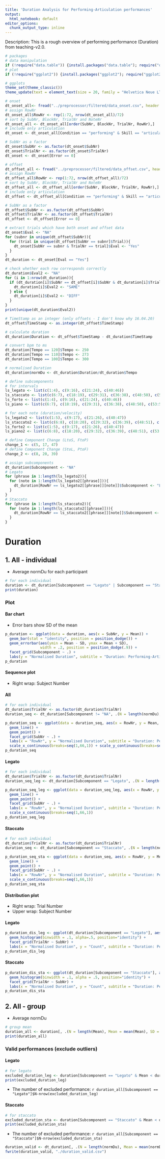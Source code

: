 ```yaml
---
title: 'Duration Analysis for Performing-Articulation performances'
output:
  html_notebook: default
editor_options: 
  chunk_output_type: inline
---
```


Description: This is a rough overview of performing performance (Duration) from teaching-v2.0.

```r
# packages
# data manipulation
if (!require("data.table")) {install.packages("data.table"); require("data.table")}
# plot
if (!require("ggplot2")) {install.packages("ggplot2"); require("ggplot2")}

# ggplots
theme_set(theme_classic())
theme_update(text = element_text(size = 20, family = "Helvetica Neue LT Std 57 Condensed"), legend.position = "bottom")
```

```r
# onset
dt_onset_all<- fread("../preprocessor/filtered/data_onset.csv", header = T, sep = ",", dec = ".") # read a filtered csv
# assign RowNr
dt_onset_all$RowNr <- rep(1:72, nrow(dt_onset_all)/72)
# sort by SubNr, BlockNr, TrialNr and NoteNr
dt_onset_all <- dt_onset_all[order(SubNr, BlockNr, TrialNr, RowNr),]
# include only articulation
dt_onset <- dt_onset_all[Condition == "performing" & Skill == "articulation"]

# SubNr as a factor
dt_onset$SubNr <- as.factor(dt_onset$SubNr)
dt_onset$TrialNr <- as.factor(dt_onset$TrialNr)
dt_onset <- dt_onset[Error == 0]

# offset
dt_offset_all <- fread("../preprocessor/filtered/data_offset.csv", header = T, sep = ",", dec = ".") # read a filtered csv
# assign RowNr
dt_offset_all$RowNr <- rep(1:72, nrow(dt_offset_all)/72)
# sort by SubNr, BlockNr, TrialNr and NoteNr
dt_offset_all <- dt_offset_all[order(SubNr, BlockNr, TrialNr, RowNr),]
# include only articulation
dt_offset <- dt_offset_all[Condition == "performing" & Skill == "articulation"]

# SubNr as a factor
dt_offset$SubNr <- as.factor(dt_offset$SubNr)
dt_offset$TrialNr <- as.factor(dt_offset$TrialNr)
dt_offset <- dt_offset[Error == 0]
```

```r
# extract trials which have both onset and offset data
dt_onset$Eval <- "NA"
for (subnr in unique(dt_offset$SubNr)){
  for (trial in unique(dt_offset[SubNr == subnr]$Trial)){
    dt_onset[SubNr == subnr & TrialNr == trial]$Eval <- "Yes"
  }
}
dt_duration <- dt_onset[Eval == "Yes"]

# check whether each row corresponds correctly
dt_duration$Eval2 <- "NA"
for (i in 1:nrow(dt_duration)){
  if (dt_duration[i]$SubNr == dt_offset[i]$SubNr & dt_duration[i]$TrialNr == dt_offset[i]$TrialNr & dt_duration[i]$Pitch == dt_offset[i]$Pitch){
    dt_duration[i]$Eval2 <- "SAME"
  } else {
    dt_duration[i]$Eval2 <- "DIFF"
  }
}
print(unique(dt_duration$Eval2))

# TimeStamp as an integer (only offsets - I don't know why 16.04.20)
dt_offset$TimeStamp <- as.integer(dt_offset$TimeStamp)

# calculate duration
dt_duration$Duration <- dt_offset$TimeStamp - dt_duration$TimeStamp

# convert bpm to ms
dt_duration[Tempo == 120]$Tempo <- 250
dt_duration[Tempo == 110]$Tempo <- 273
dt_duration[Tempo == 100]$Tempo <- 300

# normalised Duration
dt_duration$normDu <- dt_duration$Duration/dt_duration$Tempo

# define subcomponents
# for intervals
ls_legato <- list(c(1:4), c(9:16), c(21:24), c(40:46))
ls_staccato <- list(c(6:7), c(18:19), c(29:31), c(36:38), c(48:50), c(53:55), c(58:64))
ls_forte <- list(c(1:4), c(9:16), c(21:24), c(40:46))
ls_piano <- list(c(6:7), c(18:19), c(29:31), c(36:38), c(48:50), c(53:55), c(58:64))

# for each note (duration/velocity)
ls_legato2 <- list(c(1:5), c(9:17), c(21:26), c(40:47))
ls_staccato2 <- list(c(6:8), c(18:20), c(29:32), c(36:39), c(48:51), c(53:56), c(58:65))
ls_forte2 <- list(c(1:5), c(9:17), c(21:26), c(40:47))
ls_piano2 <- list(c(6:8), c(18:20), c(29:32), c(36:39), c(48:51), c(53:56), c(58:65))

# define Component Change (LtoS, FtoP)
change_1 <- c(5, 17, 47)
# define Component Change (StoL, PtoF)
change_2 <- c(8, 20, 39)

# assign subcomponents
dt_duration$Subcomponent <- "NA"
# Legato
for (phrase in 1:length(ls_legato2)){
  for (note in 1:length(ls_legato2[[phrase]])){
    dt_duration[RowNr == ls_legato2[[phrase]][note]]$Subcomponent <- "Legato"
  }
}
# Staccato
for (phrase in 1:length(ls_staccato2)){
  for (note in 1:length(ls_staccato2[[phrase]])){
    dt_duration[RowNr == ls_staccato2[[phrase]][note]]$Subcomponent <- "Staccato"
  }
}
```

# Duration
## 1. All - individual
- Average normDu for each participant

```r
# for each individual
duration <- dt_duration[Subcomponent == "Legato" | Subcomponent == "Staccato", .(N = length(normDu), Mean = mean(normDu), SD = sd(normDu)), by = .(SubNr, Subcomponent)]
print(duration)
```

### Plot
#### Bar chart
- Error bars show SD of the mean

```r
p_duration <- ggplot(data = duration, aes(x = SubNr, y = Mean)) +
  geom_bar(stat = "identity", position = position_dodge()) +
  geom_errorbar(aes(ymin = Mean - SD, ymax = Mean + SD),
                width = .2, position = position_dodge(.9)) +
  facet_grid(Subcomponent ~ .) +
  labs(y = "Normalised Duration", subtitle = "Duration: Performing-Articulation")
p_duration
```

#### Sequence plot
- Right wrap: Subject Number

#### All
```r
# for each individual
dt_duration$TrialNr <- as.factor(dt_duration$TrialNr)
duration_seq <- dt_duration[Subcomponent != "NA", .(N = length(normDu), Mean = mean(normDu)), .(SubNr, TrialNr, RowNr)]

p_duration_seq <- ggplot(data = duration_seq, aes(x = RowNr, y = Mean, group = TrialNr, colour = TrialNr)) +
  geom_line() +
  geom_point() +
  facet_grid(SubNr ~ .) +
  labs(x = "RowNr", y = "Normalised Duration", subtitle = "Duration: Performing-Articulation(All)") +
  scale_x_continuous(breaks=seq(1,66,1)) + scale_y_continuous(breaks=seq(0,2,0.5), limits = c(0, 2))
p_duration_seq
```

#### Legato
```r
# for each individual
dt_duration$TrialNr <- as.factor(dt_duration$TrialNr)
duration_seq_leg <- dt_duration[Subcomponent == "Legato", .(N = length(normDu), Mean = mean(normDu)), .(SubNr, TrialNr, RowNr)]

p_duration_seq_leg <- ggplot(data = duration_seq_leg, aes(x = RowNr, y = Mean, group = TrialNr, colour = TrialNr)) +
  geom_line() +
  geom_point() +
  facet_grid(SubNr ~ .) +
  labs(x = "RowNr", y = "Normalised Duration", subtitle = "Duration: Performing-Articulation(Legato)") +
  scale_x_continuous(breaks=seq(1,66,1))
p_duration_seq_leg
```

#### Staccato
```r
# for each individual
dt_duration$TrialNr <- as.factor(dt_duration$TrialNr)
duration_seq <- dt_duration[Subcomponent == "Staccato", .(N = length(normDu), Mean = mean(normDu)), .(SubNr, TrialNr, RowNr)]

p_duration_seq_sta <- ggplot(data = duration_seq, aes(x = RowNr, y = Mean, group = TrialNr, colour = TrialNr)) +
  geom_line() +
  geom_point() +
  facet_grid(SubNr ~ .) +
  labs(x = "RowNr", y = "Normalised Duration", subtitle = "Duration: Performing-Articulation(Staccato)") +
  scale_x_continuous(breaks=seq(1,66,1))
p_duration_seq_sta
```

#### Distribution plot
- Right wrap: Trial Number
- Upper wrap: Subject Number

#### Legato
```r
p_duration_dis_leg <- ggplot(dt_duration[Subcomponent == "Legato"], aes(x = normDu)) +
  geom_histogram(binwidth = .1, alpha=.5, position="identity") +
  facet_grid(TrialNr ~ SubNr) +
  labs(x = "Normalised Duration", y = "Count", subtitle = "Duration: Performing-Articulation(Legato)")
p_duration_dis_leg
```

#### Staccato
```r
p_duration_dis_sta <- ggplot(dt_duration[Subcomponent == "Staccato"], aes(x = normDu)) +
  geom_histogram(binwidth = .1, alpha = .5, position="identity") +
  facet_grid(TrialNr ~ SubNr) +
  labs(x = "Normalised Duration", y = "Count", subtitle = "Duration: Performing-Articulation(Staccato)")
p_duration_dis_sta
```

## 2. All - group
- Average normDu

```r
# group mean
duration_all <- duration[, .(N = length(Mean), Mean = mean(Mean), SD = sd(Mean)), by = .(Subcomponent)]
print(duration_all)
```

### Valid performances (exclude outliers)
#### Legato
```r
# for legato
excluded_duration_leg <- duration[Subcomponent == "Legato" & Mean < duration_all[Subcomponent == "Legato"]$Mean+3*duration_all[Subcomponent == "Legato"]$SD & Mean > duration_all[Subcomponent == "Legato"]$Mean-3*duration_all$SD]
print(excluded_duration_leg)
```
- The number of excluded performance: `r duration_all[Subcomponent == "Legato"]$N-nrow(excluded_duration_leg)`

#### Staccato
```r
# for staccato
excluded_duration_sta <- duration[Subcomponent == "Staccato" & Mean < duration_all[Subcomponent == "Staccato"]$Mean+3*duration_all[Subcomponent == "Staccato"]$SD & Mean > duration_all$Mean-3*duration_all[Subcomponent == "Staccato"]$SD]
print(excluded_duration_sta)
```
- The number of excluded performance: `r duration_all[Subcomponent == "Staccato"]$N-nrow(excluded_duration_sta)`

```r
duration_valid <- dt_duration[, .(N = length(normDu), Mean = mean(normDu)), .(SubNr, TrialNr)]
fwrite(duration_valid, "./duration_valid.csv")
```

<!-- # Duration Variability -->
<!-- ```{r cv, echo = FALSE} -->
<!-- # for each participant -->
<!-- cv <- dt_duration[EighthNote == "Yes", .(N = length(normDu), Mean = mean(normDu), SD = sd(normDu), CV = sd(normDu)/mean(normDu)), by = .(SubNr, TrialNr)] -->
<!-- print(cv) -->
<!-- ``` -->

<!-- ```{r cv_box, echo = FALSE} -->
<!-- p_cv_box <- ggplot(cv, aes(x = SubNr, y = CV)) + -->
<!--   geom_boxplot() + -->
<!--   geom_dotplot(binaxis = 'y', stackdir = 'center', dotsize = 0.5) -->
<!-- p_cv_box -->
<!-- ``` -->

<!-- ### Exclude outlier performacnes -->
<!-- ```{r cv_outlier, echo = FALSE} -->
<!-- # for all -->
<!-- cv_all <- cv[, .(N = length(CV), Mean = mean(CV), SD = sd(CV))] -->
<!-- print(cv_all) -->

<!-- excluded_cv <- cv[CV < cv_all$Mean+3*(cv_all$SD) & CV > cv_all$Mean-3*cv_all$SD] -->
<!-- print(excluded_cv) -->
<!-- ``` -->

